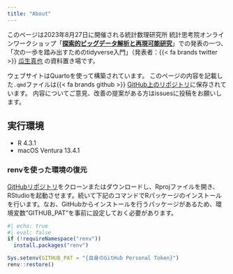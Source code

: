```yaml
---
title: "About"
---
```


このページは2023年8月27日に開催される統計数理研究所 統計思考院オンラインワークショップ「**[探索的ビッグデータ解析と再現可能研究](https://sites.google.com/view/ws-ebda-rr-2023/)**」での発表の一つ、「次の一歩を踏み出すためのtidyverse入門」（発表者：{{< fa brands twitter >}} [瓜生真也](https://twitter.com/u_ribo) の資料置き場です。

ウェブサイトはQuartoを使って構築されています。
このページの内容を記載した`.qmd`ファイルは{{< fa brands github >}} [GitHub上のリポジトリ](https://github.com/uribo/230827ism_ws)に保存されています。
内容についてご意見、改善の提案がある方はissuesに投稿をお願いします。

## 実行環境

- R 4.3.1
- macOS Ventura 13.4.1

### renvを使った環境の復元

[GitHubリポジトリ](https://github.com/uribo/230827ism_ws)をクローンまたはダウンロードし、Rprojファイルを開き、RStudioを起動させます。続いて下記のコマンドでRパッケージのインストールを行います。なお、GitHubからインストールを行うパッケージがあるため、環境変数"GITHUB_PAT"を事前に設定しておく必要があります。

```r
#| echo: true
#| eval: false
if (!requireNamespace("renv"))
  install.packages("renv")

Sys.setenv(GITHUB_PAT = "{自身のGitHub Personal Token}")
renv::restore()
```
